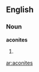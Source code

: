 ==English==

===Noun===
'''aconites'''

# {{plural of|[[aconite]]}}

{{anagrams:en/aceinost}}
[[ar:aconites]]